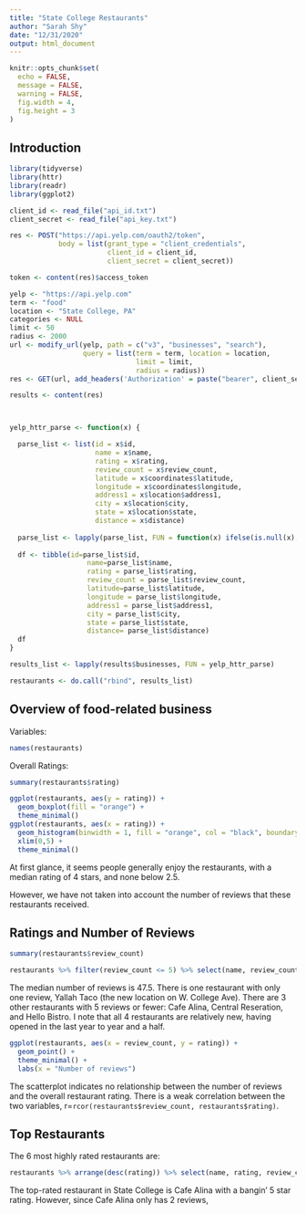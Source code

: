 ```yaml
---
title: "State College Restaurants"
author: "Sarah Shy"
date: "12/31/2020"
output: html_document
---
```


```r
knitr::opts_chunk$set(
  echo = FALSE,
  message = FALSE,
  warning = FALSE,
  fig.width = 4,
  fig.height = 3
)
```

## Introduction

```r
library(tidyverse)
library(httr)
library(readr)
library(ggplot2)
```


```r
client_id <- read_file("api_id.txt")
client_secret <- read_file("api_key.txt")

res <- POST("https://api.yelp.com/oauth2/token",
            body = list(grant_type = "client_credentials",
                        client_id = client_id,
                        client_secret = client_secret))

token <- content(res)$access_token
```

```r
yelp <- "https://api.yelp.com"
term <- "food"
location <- "State College, PA"
categories <- NULL
limit <- 50
radius <- 2000
url <- modify_url(yelp, path = c("v3", "businesses", "search"),
                  query = list(term = term, location = location, 
                               limit = limit,
                               radius = radius))
res <- GET(url, add_headers('Authorization' = paste("bearer", client_secret)))

results <- content(res)



yelp_httr_parse <- function(x) {

  parse_list <- list(id = x$id, 
                     name = x$name, 
                     rating = x$rating, 
                     review_count = x$review_count, 
                     latitude = x$coordinates$latitude, 
                     longitude = x$coordinates$longitude, 
                     address1 = x$location$address1, 
                     city = x$location$city, 
                     state = x$location$state, 
                     distance = x$distance)
  
  parse_list <- lapply(parse_list, FUN = function(x) ifelse(is.null(x), "", x))
  
  df <- tibble(id=parse_list$id,
                   name=parse_list$name, 
                   rating = parse_list$rating, 
                   review_count = parse_list$review_count, 
                   latitude=parse_list$latitude, 
                   longitude = parse_list$longitude, 
                   address1 = parse_list$address1, 
                   city = parse_list$city, 
                   state = parse_list$state, 
                   distance= parse_list$distance)
  df
}

results_list <- lapply(results$businesses, FUN = yelp_httr_parse)

restaurants <- do.call("rbind", results_list)
```


## Overview of food-related business

Variables:
```r
names(restaurants)
```

Overall Ratings:
```r
summary(restaurants$rating)

ggplot(restaurants, aes(y = rating)) +
  geom_boxplot(fill = "orange") +
  theme_minimal()
ggplot(restaurants, aes(x = rating)) +
  geom_histogram(binwidth = 1, fill = "orange", col = "black", boundary = 0) +
  xlim(0,5) +
  theme_minimal()
```

At first glance, it seems people generally enjoy the restaurants, with a median rating of 4 stars, and none below 2.5.

However, we have not taken into account the number of reviews that these restaurants received.

## Ratings and Number of Reviews
```r
summary(restaurants$review_count)

restaurants %>% filter(review_count <= 5) %>% select(name, review_count)
```

The median number of reviews is 47.5. There is one restaurant with only one review, Yallah Taco (the new location on W. College Ave). There are 3 other restaurants with 5 reviews or fewer: Cafe Alina, Central Reseration, and Hello Bistro. I note that all 4 restaurants are relatively new, having opened in the last year to year and a half.

```r
ggplot(restaurants, aes(x = review_count, y = rating)) +
  geom_point() +
  theme_minimal() +
  labs(x = "Number of reviews")
```

The scatterplot indicates no relationship between the number of reviews and the overall restaurant rating. There is a weak correlation between the two variables, r=`rcor(restaurants$review_count, restaurants$rating)`.

## Top Restaurants

The 6 most highly rated restaurants are:
```r
restaurants %>% arrange(desc(rating)) %>% select(name, rating, review_count) %>% head
```

The top-rated restaurant in State College is Cafe Alina with a bangin' 5 star rating. However, since Cafe Alina only has 2 reviews, 

